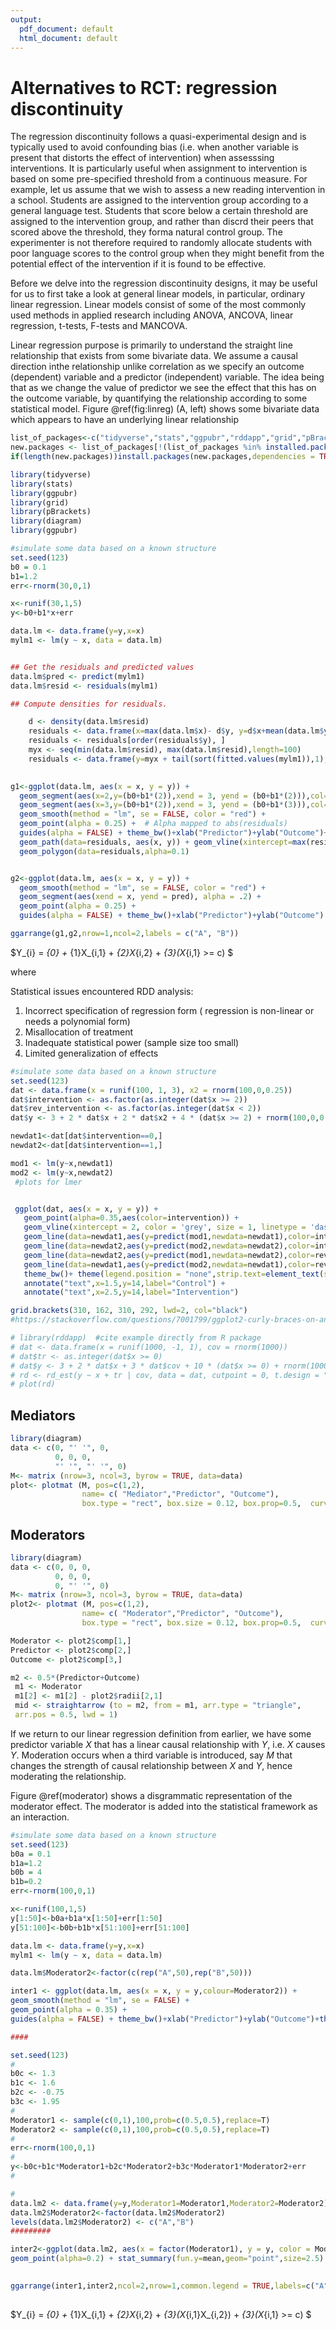 ```yaml
---
output:
  pdf_document: default
  html_document: default
---
```

#	Alternatives to RCT: regression discontinuity

The regression discontinuity follows a quasi-experimental design and is typically used to avoid confounding bias (i.e. when another variable is present that distorts the effect of intervention) when assesssing interventions. It is particularly useful when assignment to intervention is based on some pre-specified threshold from a continuous measure. For example, let us assume that we wish to assess a new reading intervention in a school. Students are assigned to the intervention group according to a general language test. Students that score below a certain threshold are assigned to the intervention group, and rather than discrd their peers that scored above the threshold, they forma natural control group. The experimenter is not therefore required to randomly allocate students with poor language scores to the control group when they might benefit from the potential effect of the intervention if it is found to be effective.

Before we delve into the regression discontinuity designs, it may be useful for us to first take a look at general linear models, in particular, ordinary linear regression. Linear models consist of some of the most commonly used methods in applied research including ANOVA, ANCOVA, linear regression, t-tests, F-tests and MANCOVA.

Linear regression purpose is primarily to understand the straight line relationship that exists from some bivariate data. We assume a causal direction  inthe relationship unlike correlation as we specify an outcome (dependent) variable and a predictor (independent) variable. The idea being that as we change the value of predictor we see the effect that this has on the outcome variable, by quantifying the relationship according to some statistical model. Figure \@ref(fig:linreg) (A, left) shows some bivariate data which appears to have an underlying linear relationship 

```r
list_of_packages<-c("tidyverse","stats","ggpubr","rddapp","grid","pBrackets","diagram","ggpubr")
new.packages <- list_of_packages[!(list_of_packages %in% installed.packages()[,"Package"])]
if(length(new.packages))install.packages(new.packages,dependencies = TRUE)

library(tidyverse)
library(stats)
library(ggpubr)
library(grid)
library(pBrackets) 
library(diagram)
library(ggpubr)

#simulate some data based on a known structure
set.seed(123)
b0 = 0.1
b1=1.2
err<-rnorm(30,0,1)

x<-runif(30,1,5)
y<-b0+b1*x+err

data.lm <- data.frame(y=y,x=x)
mylm1 <- lm(y ~ x, data = data.lm)


## Get the residuals and predicted values
data.lm$pred <- predict(mylm1)
data.lm$resid <- residuals(mylm1)

## Compute densities for residuals.

    d <- density(data.lm$resid)
    residuals <- data.frame(x=max(data.lm$x)- d$y, y=d$x+mean(data.lm$y))
    residuals <- residuals[order(residuals$y), ]
    myx <- seq(min(data.lm$resid), max(data.lm$resid),length=100)
    residuals <- data.frame(y=myx + tail(sort(fitted.values(mylm1)),1), x=max(data.lm$x) - 2*dnorm(myx, 0, sd(data.lm$resid)))
    

g1<-ggplot(data.lm, aes(x = x, y = y)) +
  geom_segment(aes(x=2,y=(b0+b1*(2)),xend = 3, yend = (b0+b1*(2))),col="blue",linetype="dashed",size=1) +
  geom_segment(aes(x=3,y=(b0+b1*(2)),xend = 3, yend = (b0+b1*(3))),col="blue",linetype="dashed",size=1)+
  geom_smooth(method = "lm", se = FALSE, color = "red") +
  geom_point(alpha = 0.25) +  # Alpha mapped to abs(residuals)
  guides(alpha = FALSE) + theme_bw()+xlab("Predictor")+ylab("Outcome")+
  geom_path(data=residuals, aes(x, y)) + geom_vline(xintercept=max(residuals$x), lty=2)+
  geom_polygon(data=residuals,alpha=0.1)


g2<-ggplot(data.lm, aes(x = x, y = y)) +
  geom_smooth(method = "lm", se = FALSE, color = "red") +
  geom_segment(aes(xend = x, yend = pred), alpha = .2) +
  geom_point(alpha = 0.25) +  
  guides(alpha = FALSE) + theme_bw()+xlab("Predictor")+ylab("Outcome")

ggarrange(g1,g2,nrow=1,ncol=2,labels = c("A", "B"))

```


$Y_{i} = \beta_{0} +  \beta_{1}X_{i,1} + \beta_{2}X_{i,2} + \beta_{3}(X_{i,1} >= c) $

where 

Statistical issues encountered RDD analysis:

 1. Incorrect specification of regression form ( regression is non-linear or needs a polynomial form)
 2. Misallocation of treatment
 3. Inadequate statistical power (sample size too small)
 4. Limited generalization of effects

```r

#simulate some data based on a known structure
set.seed(123)
dat <- data.frame(x = runif(100, 1, 3), x2 = rnorm(100,0,0.25))
dat$intervention <- as.factor(as.integer(dat$x >= 2))
dat$rev_intervention <- as.factor(as.integer(dat$x < 2))
dat$y <- 3 + 2 * dat$x + 2 * dat$x2 + 4 * (dat$x >= 2) + rnorm(100,0,0.5)

newdat1<-dat[dat$intervention==0,]
newdat2<-dat[dat$intervention==1,]

mod1 <- lm(y~x,newdat1)
mod2 <- lm(y~x,newdat2)
 #plots for lmer


 ggplot(dat, aes(x = x, y = y)) + 
   geom_point(alpha=0.35,aes(color=intervention)) + 
   geom_vline(xintercept = 2, color = 'grey', size = 1, linetype = 'dashed') + 
   geom_line(data=newdat1,aes(y=predict(mod1,newdata=newdat1),color=intervention),size = .75)+
   geom_line(data=newdat2,aes(y=predict(mod2,newdata=newdat2),color=intervention),size = .75)+
   geom_line(data=newdat2,aes(y=predict(mod1,newdata=newdat2),color=rev_intervention),size = .75,linetype="dashed")+
   geom_line(data=newdat1,aes(y=predict(mod2,newdata=newdat1),color=rev_intervention),size = .75,linetype="dashed")+
   theme_bw()+ theme(legend.position = "none",strip.text=element_text(size=12),axis.text=element_text(size=12),axis.title=element_text(size=12,face="bold"))+ annotate("text",x=2.3,y=9,label="Intervention \neffect size")+xlab("Predictor")+ylab("Outcome") +
   annotate("text",x=1.5,y=14,label="Control") +
   annotate("text",x=2.5,y=14,label="Intervention")

grid.brackets(310, 162, 310, 292, lwd=2, col="black")
#https://stackoverflow.com/questions/7001799/ggplot2-curly-braces-on-an-axis/33544572

# library(rddapp)  #cite example directly from R package
# dat <- data.frame(x = runif(1000, -1, 1), cov = rnorm(1000))
# dat$tr <- as.integer(dat$x >= 0)
# dat$y <- 3 + 2 * dat$x + 3 * dat$cov + 10 * (dat$x >= 0) + rnorm(1000)
# rd <- rd_est(y ~ x + tr | cov, data = dat, cutpoint = 0, t.design = "geq")
# plot(rd)
```

## Mediators

```r
library(diagram)
data <- c(0, "' '", 0,
          0, 0, 0, 
          "' '", "' '", 0)
M<- matrix (nrow=3, ncol=3, byrow = TRUE, data=data)
plot<- plotmat (M, pos=c(1,2), 
                name= c( "Mediator","Predictor", "Outcome"), 
                box.type = "rect", box.size = 0.12, box.prop=0.5,  curve=0)
```


## Moderators


```r
library(diagram)
data <- c(0, 0, 0,
          0, 0, 0, 
          0, "' '", 0)
M<- matrix (nrow=3, ncol=3, byrow = TRUE, data=data)
plot2<- plotmat (M, pos=c(1,2), 
                name= c( "Moderator","Predictor", "Outcome"), 
                box.type = "rect", box.size = 0.12, box.prop=0.5,  curve=0,arr.pos = 0.6)

Moderator <- plot2$comp[1,]
Predictor <- plot2$comp[2,]
Outcome <- plot2$comp[3,]

m2 <- 0.5*(Predictor+Outcome)
 m1 <- Moderator
 m1[2] <- m1[2] - plot2$radii[2,1]
 mid <- straightarrow (to = m2, from = m1, arr.type = "triangle",
 arr.pos = 0.5, lwd = 1)
```

If we return to our linear regression definition from earlier, we have some predictor variable $X$ that has a linear causal relationship with $Y$, i.e. $X$ causes $Y$. Moderation occurs when a third variable is introduced, say $M$ that changes the strength of causal relationship between $X$ and $Y$, hence moderating the relationship.

Figure \@ref(moderator) shows a disgrammatic representation of the moderator effect. The moderator is added into the statistical framework as an interaction. 

```r

#simulate some data based on a known structure
set.seed(123)
b0a = 0.1
b1a=1.2
b0b = 4
b1b=0.2
err<-rnorm(100,0,1)

x<-runif(100,1,5)
y[1:50]<-b0a+b1a*x[1:50]+err[1:50]
y[51:100]<-b0b+b1b*x[51:100]+err[51:100]                 

data.lm <- data.frame(y=y,x=x)
mylm1 <- lm(y ~ x, data = data.lm)

data.lm$Moderator2<-factor(c(rep("A",50),rep("B",50)))

inter1 <- ggplot(data.lm, aes(x = x, y = y,colour=Moderator2)) +
geom_smooth(method = "lm", se = FALSE) +
geom_point(alpha = 0.35) +  
guides(alpha = FALSE) + theme_bw()+xlab("Predictor")+ylab("Outcome")+theme(legend.title = element_blank(),legend.position="bottom")

####

set.seed(123)
#
b0c <- 1.3
b1c <- 1.6
b2c <- -0.75
b3c <- 1.95
#
Moderator1 <- sample(c(0,1),100,prob=c(0.5,0.5),replace=T)
Moderator2 <- sample(c(0,1),100,prob=c(0.5,0.5),replace=T)
#  
err<-rnorm(100,0,1)
#
y<-b0c+b1c*Moderator1+b2c*Moderator2+b3c*Moderator1*Moderator2+err
#

#
data.lm2 <- data.frame(y=y,Moderator1=Moderator1,Moderator2=Moderator2)
data.lm2$Moderator2<-factor(data.lm2$Moderator2)
levels(data.lm2$Moderator2) <- c("A","B")
#########

inter2<-ggplot(data.lm2, aes(x = factor(Moderator1), y = y, color = Moderator2,group=Moderator2)) +
geom_point(alpha=0.2) + stat_summary(fun.y=mean,geom="point",size=2.5) + stat_summary(fun.y=mean,geom="line") + theme_bw() + theme(legend.title = element_blank(),legend.position="bottom") + xlab("Predictor") + ylab("Outcome")
  

ggarrange(inter1,inter2,ncol=2,nrow=1,common.legend = TRUE,labels=c("A","B"),legend="bottom")
    
```


$Y_{i} = \beta_{0} +  \beta_{1}X_{i,1} + \beta_{2}X_{i,2} + \beta_{3}(X_{i,1}X_{i,2}) + \beta_{3}(X_{i,1} >= c) $


